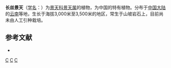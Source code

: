 {{Speciesbox 
| genus = Sedum
| species = bergeri
| authority = Hamet
}}

'''长丝景天'''（[[学名|学名]]：{{lang|la|''Sedum bergeri''}}）为[[景天科|景天科]][[景天属|景天属]]的植物，为中国的特有植物。分布于[[中国大陆|中国大陆]]的[[云南|云南]]等地，生长于海拔3,000米至3,500米的地区，常生于山坡岩石上，目前尚未由人工引种栽培。

== 参考文献 ==
{{refbegin}}
* {{cite web| url =http://www.bioinfo.cn/db05/KmzwSpecies.php?action=view&id=6104| title =长丝景天| work =中国高等植物数据库全库| publisher =中国科学院微生物研究所| author =昆明植物研究所| accessdate =2009-02-25| deadurl =yes| archiveurl =https://web.archive.org/web/20160305065808/http://www.bioinfo.cn/db05/KmzwSpecies.php?action=view&id=6104| archivedate =2016-03-05}}
{{refend}}
{{Taxonbar|from=Q15232180}}

{{DEFAULTSORT:Sedum bergeri}}
[[Category:景天属|C]]
[[Category:中國特有植物|C]]
[[Category:云南植物|C]]
